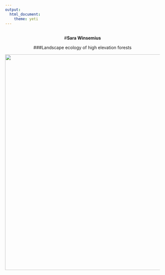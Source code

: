 ```yaml
---
output: 
  html_document:
    theme: yeti
---
```

<br>
<center>#**Sara Winsemius**
<center>###Landscape ecology of high elevation forests

<center>![](pics/IMG_1501.JPG){width=700px}




